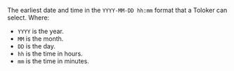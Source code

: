 The earliest date and time in the `YYYY-MM-DD hh:mm` format that a Toloker can select. Where:

- `YYYY` is the year.
- `MM` is the month.
- `DD` is the day.
- `hh` is the time in hours.
- `mm` is the time in minutes.